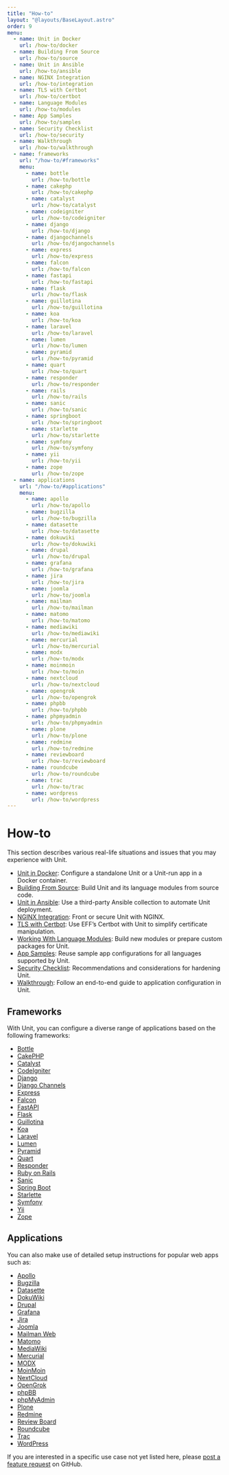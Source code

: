 ```yaml
---
title: "How-to"
layout: "@layouts/BaseLayout.astro"
order: 9
menu:
  - name: Unit in Docker
    url: /how-to/docker
  - name: Building From Source
    url: /how-to/source
  - name: Unit in Ansible
    url: /how-to/ansible
  - name: NGINX Integration
    url: /how-to/integration
  - name: TLS with Certbot
    url: /how-to/certbot
  - name: Language Modules
    url: /how-to/modules
  - name: App Samples
    url: /how-to/samples
  - name: Security Checklist
    url: /how-to/security
  - name: Walkthrough
    url: /how-to/walkthrough
  - name: frameworks
    url: "/how-to/#frameworks"
    menu: 
      - name: bottle
        url: /how-to/bottle
      - name: cakephp
        url: /how-to/cakephp
      - name: catalyst
        url: /how-to/catalyst
      - name: codeigniter
        url: /how-to/codeigniter
      - name: django
        url: /how-to/django
      - name: djangochannels
        url: /how-to/djangochannels
      - name: express
        url: /how-to/express
      - name: falcon
        url: /how-to/falcon
      - name: fastapi
        url: /how-to/fastapi
      - name: flask
        url: /how-to/flask
      - name: guillotina
        url: /how-to/guillotina
      - name: koa
        url: /how-to/koa
      - name: laravel
        url: /how-to/laravel
      - name: lumen
        url: /how-to/lumen
      - name: pyramid
        url: /how-to/pyramid
      - name: quart
        url: /how-to/quart
      - name: responder
        url: /how-to/responder
      - name: rails
        url: /how-to/rails
      - name: sanic
        url: /how-to/sanic
      - name: springboot
        url: /how-to/springboot
      - name: starlette
        url: /how-to/starlette
      - name: symfony
        url: /how-to/symfony
      - name: yii
        url: /how-to/yii
      - name: zope
        url: /how-to/zope
  - name: applications
    url: "/how-to/#applications"
    menu:
      - name: apollo
        url: /how-to/apollo
      - name: bugzilla
        url: /how-to/bugzilla
      - name: datasette
        url: /how-to/datasette
      - name: dokuwiki
        url: /how-to/dokuwiki
      - name: drupal
        url: /how-to/drupal
      - name: grafana
        url: /how-to/grafana
      - name: jira
        url: /how-to/jira
      - name: joomla
        url: /how-to/joomla
      - name: mailman
        url: /how-to/mailman
      - name: matomo
        url: /how-to/matomo
      - name: mediawiki
        url: /how-to/mediawiki
      - name: mercurial
        url: /how-to/mercurial
      - name: modx
        url: /how-to/modx
      - name: moinmoin
        url: /how-to/moin
      - name: nextcloud
        url: /how-to/nextcloud
      - name: opengrok
        url: /how-to/opengrok
      - name: phpbb
        url: /how-to/phpbb
      - name: phpmyadmin
        url: /how-to/phpmyadmin
      - name: plone
        url: /how-to/plone
      - name: redmine
        url: /how-to/redmine
      - name: reviewboard
        url: /how-to/reviewboard
      - name: roundcube
        url: /how-to/roundcube
      - name: trac
        url: /how-to/trac
      - name: wordpress
        url: /how-to/wordpress
---
```

<div class="section" id="how-to">

# How-to

This section describes various real-life situations and issues that you may
experience with Unit.

- [Unit in Docker](howto/docker): Configure a standalone Unit or a Unit-run app in a Docker
  container.
- [Building From Source](howto/source): Build Unit and its language modules from source code.
- [Unit in Ansible](howto/ansible): Use a third-party Ansible collection to automate Unit
  deployment.
- [NGINX Integration](howto/integration): Front or secure Unit with NGINX.
- [TLS with Certbot](howto/certbot): Use EFF’s Certbot with Unit to simplify certificate
  manipulation.
- [Working With Language Modules](howto/modules): Build new modules or prepare custom packages for
  Unit.
- [App Samples](howto/samples): Reuse sample app configurations for all languages
  supported by Unit.
- [Security Checklist](howto/security): Recommendations and considerations for hardening Unit.
- [Walkthrough](howto/walkthrough): Follow an end-to-end guide to application configuration
  in Unit.
</div>

<div class="section" id="frameworks">

## Frameworks

With Unit, you can configure a diverse range of applications based on the
following frameworks:

* [Bottle](howto/bottle)
* [CakePHP](howto/cakephp)
* [Catalyst](howto/catalyst)
* [CodeIgniter](howto/codeigniter)
* [Django](howto/django)
* [Django Channels](howto/djangochannels)
* [Express](howto/express)
* [Falcon](howto/falcon)
* [FastAPI](howto/fastapi)
* [Flask](howto/flask)
* [Guillotina](howto/guillotina)
* [Koa](howto/koa)
* [Laravel](howto/laravel)
* [Lumen](howto/lumen)
* [Pyramid](howto/pyramid)
* [Quart](howto/quart)
* [Responder](howto/responder)
* [Ruby on Rails](howto/rails)
* [Sanic](howto/sanic)
* [Spring Boot](howto/springboot)
* [Starlette](howto/starlette)
* [Symfony](howto/symfony)
* [Yii](howto/yii)
* [Zope](howto/zope)
</div>

<div class="section" id="applications">

## Applications

You can also make use of detailed setup instructions for popular web apps such
as:

* [Apollo](apollo.md)
* [Bugzilla](bugzilla.md)
* [Datasette](datasette.md)
* [DokuWiki](dokuwiki.md)
* [Drupal](drupal.md)
* [Grafana](grafana.md)
* [Jira](jira.md)
* [Joomla](joomla.md)
* [Mailman Web](mailman.md)
* [Matomo](matomo.md)
* [MediaWiki](mediawiki.md)
* [Mercurial](mercurial.md)
* [MODX](modx.md)
* [MoinMoin](moin.md)
* [NextCloud](nextcloud.md)
* [OpenGrok](opengrok.md)
* [phpBB](phpbb.md)
* [phpMyAdmin](phpmyadmin.md)
* [Plone](plone.md)
* [Redmine](redmine.md)
* [Review Board](reviewboard.md)
* [Roundcube](roundcube.md)
* [Trac](trac.md)
* [WordPress](wordpress.md)
</div>

If you are interested in a specific use case not yet listed here, please [post
a feature request](https://github.com/nginx/unit-docs/issues) on GitHub.
